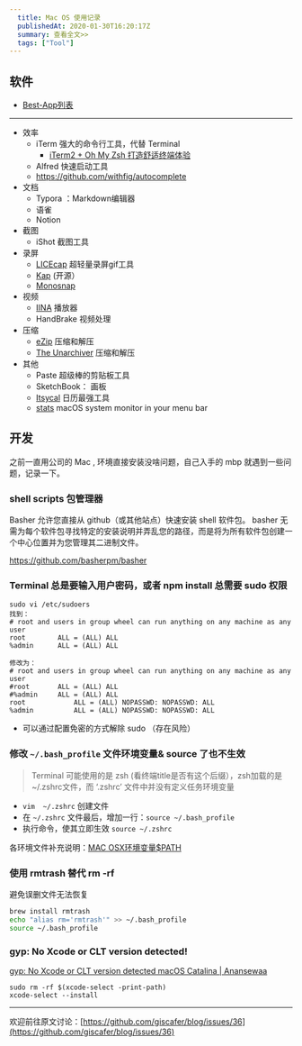 ```yaml
---
  title: Mac OS 使用记录
  publishedAt: 2020-01-30T16:20:17Z
  summary: 查看全文>>
  tags: ["Tool"]
---
```


## 软件

- [Best-App列表](https://github.com/hzlzh/Best-App)

---

- 效率
  - iTerm 强大的命令行工具，代替 Terminal
     - [iTerm2 + Oh My Zsh 打造舒适终端体验](https://segmentfault.com/a/1190000014992947)
  - Alfred 快速启动工具
  - https://github.com/withfig/autocomplete
- 文档
  - Typora ：Markdown编辑器
  - 语雀
  - Notion
- 截图
  - iShot 截图工具
- 录屏
  - [LICEcap](https://www.cockos.com/licecap/) 超轻量录屏gif工具
  - [Kap](https://getkap.co/) (开源）
  - [Monosnap](https://monosnap.com/)
- 视频
  - [IINA](https://github.com/iina/iina) 播放器
  - HandBrake 视频处理
- 压缩
  - [eZip](https://ezip.awehunt.com/) 压缩和解压
  - [The Unarchiver](https://theunarchiver.com/) 压缩和解压
- 其他
  - Paste 超级棒的剪贴板工具
  - SketchBook： 画板
  - [Itsycal](https://www.mowglii.com/itsycal/) 日历最强工具
  - [stats](https://github.com/exelban/stats) macOS system monitor in your menu bar



## 开发

之前一直用公司的 Mac , 环境直接安装没啥问题，自己入手的 mbp 就遇到一些问题，记录一下。

###  shell scripts 包管理器

Basher 允许您直接从 github（或其他站点）快速安装 shell 软件包。 basher 无需为每个软件包寻找特定的安装说明并弄乱您的路径，而是将为所有软件包创建一个中心位置并为您管理其二进制文件。

https://github.com/basherpm/basher

### Terminal 总是要输入用户密码，或者 npm install 总需要 sudo 权限

```shell
sudo vi /etc/sudoers
找到：
# root and users in group wheel can run anything on any machine as any user
root        ALL = (ALL) ALL
%admin      ALL = (ALL) ALL
 
修改为：
# root and users in group wheel can run anything on any machine as any user
#root       ALL = (ALL) ALL
#%admin     ALL = (ALL) ALL
root            ALL = (ALL) NOPASSWD: NOPASSWD: ALL
%admin          ALL = (ALL) NOPASSWD: NOPASSWD: ALL
```

- 可以通过配置免密的方式解除 sudo （存在风险）

### 修改 `~/.bash_profile` 文件环境变量& source 了也不生效

> Terminal 可能使用的是 zsh (看终端title是否有这个后缀），zsh加载的是 ~/.zshrc文件，而 ‘.zshrc’ 文件中并没有定义任务环境变量


- `vim  ~/.zshrc` 创建文件
- 在 `~/.zshrc` 文件最后，增加一行：`source ~/.bash_profile`
- 执行命令，使其立即生效 `source ~/.zshrc `

各环境文件补充说明：[MAC OSX环境变量$PATH
](https://www.jianshu.com/p/a63d0b8f184c)

### 使用 rmtrash 替代 rm -rf 

避免误删文件无法恢复

```bash
brew install rmtrash
echo "alias rm='rmtrash'" >> ~/.bash_profile
source ~/.bash_profile
```

### gyp: No Xcode or CLT version detected!

[gyp: No Xcode or CLT version detected macOS Catalina | Anansewaa](https://medium.com/flawless-app-stories/gyp-no-xcode-or-clt-version-detected-macos-catalina-anansewaa-38b536389e8d)

```
sudo rm -rf $(xcode-select -print-path)
xcode-select --install
```




---
欢迎前往原文讨论：[https://github.com/giscafer/blog/issues/36](https://github.com/giscafer/blog/issues/36)
